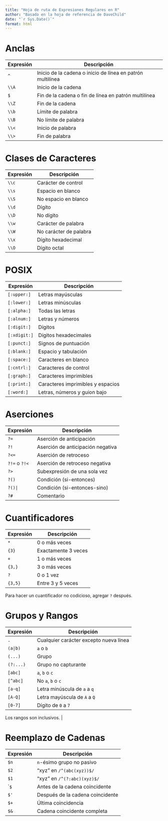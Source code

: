```yaml
---
title: "Hoja de ruta de Expresiones Regulares en R"
author: "Basado en la hoja de referencia de DaveChild"
date: "`r Sys.Date()`"
format: html
---
```


# Anclas

| Expresión | Descripción                                                |
|-----------|------------------------------------------------------------|
| `^`       | Inicio de la cadena o inicio de línea en patrón multilínea |
| `\\A`     | Inicio de la cadena                                        |
| `$`       | Fin de la cadena o fin de línea en patrón multilínea       |
| `\\Z`     | Fin de la cadena                                           |
| `\\b`     | Límite de palabra                                          |
| `\\B`     | No límite de palabra                                       |
| `\\<`     | Inicio de palabra                                          |
| `\\>`     | Fin de palabra                                             |

# Clases de Caracteres

| Expresión | Descripción            |
|-----------|------------------------|
| `\\c`     | Carácter de control    |
| `\\s`     | Espacio en blanco      |
| `\\S`     | No espacio en blanco   |
| `\\d`     | Dígito                 |
| `\\D`     | No dígito              |
| `\\w`     | Carácter de palabra    |
| `\\W`     | No carácter de palabra |
| `\\x`     | Dígito hexadecimal     |
| `\\O`     | Dígito octal           |

# POSIX

| Expresión    | Descripción                       |
|--------------|-----------------------------------|
| `[:upper:]`  | Letras mayúsculas                 |
| `[:lower:]`  | Letras minúsculas                 |
| `[:alpha:]`  | Todas las letras                  |
| `[:alnum:]`  | Letras y números                  |
| `[:digit:]`  | Dígitos                           |
| `[:xdigit:]` | Dígitos hexadecimales             |
| `[:punct:]`  | Signos de puntuación              |
| `[:blank:]`  | Espacio y tabulación              |
| `[:space:]`  | Caracteres en blanco              |
| `[:cntrl:]`  | Caracteres de control             |
| `[:graph:]`  | Caracteres imprimibles            |
| `[:print:]`  | Caracteres imprimibles y espacios |
| `[:word:]`   | Letras, números y guion bajo      |

# Aserciones

| Expresión     | Descripción                       |
|---------------|-----------------------------------|
| `?=`          | Aserción de anticipación          |
| `?!`          | Aserción de anticipación negativa |
| `?<=`         | Aserción de retroceso             |
| `?!=` o `?!<` | Aserción de retroceso negativa    |
| `?>`          | Subexpresión de una sola vez      |
| `?()`         | Condición (si-entonces)           |
| `?()|`        | Condición (si-entonces-sino)      |
| `?#`          | Comentario                        |

# Cuantificadores

| Expresión | Descripción         |
|-----------|---------------------|
| `*`       | 0 o más veces       |
| `{3}`     | Exactamente 3 veces |
| `+`       | 1 o más veces       |
| `{3,}`    | 3 o más veces       |
| `?`       | 0 o 1 vez           |
| `{3,5}`   | Entre 3 y 5 veces   |

Para hacer un cuantificador no codicioso, agregar `?` después.

# Grupos y Rangos

| Expresión | Descripción                            |
|-----------|----------------------------------------|
| `.`       | Cualquier carácter excepto nueva línea |
| `(a|b)`   | `a` o `b`                              |
| `(...)`   | Grupo                                  |
| `(?:...)` | Grupo no capturante                    |
| `[abc]`   | `a`, `b` o `c`                         |
| `[^abc]`  | No `a`, `b` o `c`                      |
| `[a-q]`   | Letra minúscula de `a` a `q`           |
| `[A-Q]`   | Letra mayúscula de `A` a `Q`           |
| `[0-7]`   | Dígito de `0` a `7`                    |

Los rangos son inclusivos. \|

# Reemplazo de Cadenas

| Expresión | Descripción                      |
|-----------|----------------------------------|
| `$n`      | `n`-ésimo grupo no pasivo        |
| `$2`      | "xyz" en `/^(abc(xyz))$/`        |
| `$1`      | "xyz" en `/^(?:abc)(xyz)$/`      |
| \``$`     | Antes de la cadena coincidente   |
| `$'`      | Después de la cadena coincidente |
| `$+`      | Última coincidencia              |
| `$&`      | Cadena coincidente completa      |
